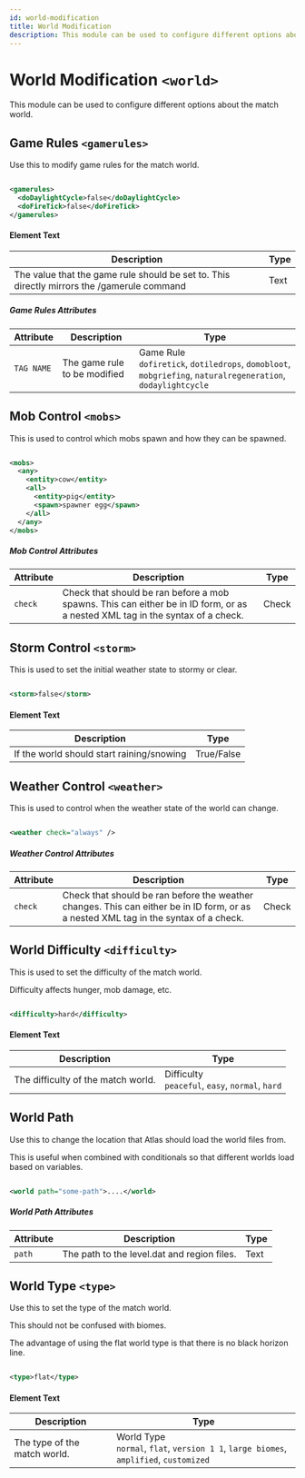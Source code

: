 ```yaml
---
id: world-modification
title: World Modification
description: This module can be used to configure different options about the match world.
---
```


# World Modification `<world>`

This module can be used to configure different options about the match world.

## Game Rules `<gamerules>`

Use this to modify game rules for the match world.

```xml

<gamerules>
  <doDaylightCycle>false</doDaylightCycle>
  <doFireTick>false</doFireTick>
</gamerules>

```

#### Element Text

| Description                                                                                | Type                                           |
| ------------------------------------------------------------------------------------------ | ---------------------------------------------- |
| The value that the game rule should be set to. This directly mirrors the /gamerule command | <span class="badge badge--primary">Text</span> |

##### Game Rules Attributes

| Attribute  | Description                  | Type                                                                                                                                                       |
| ---------- | ---------------------------- | ---------------------------------------------------------------------------------------------------------------------------------------------------------- |
| `TAG NAME` | The game rule to be modified | <span class="badge badge--primary">Game Rule</span><br />`dofiretick`, `dotiledrops`, `domobloot`, `mobgriefing`, `naturalregeneration`, `dodaylightcycle` |

## Mob Control `<mobs>`

This is used to control which mobs spawn and how they can be spawned.

```xml

<mobs>
  <any>
    <entity>cow</entity>
    <all>
      <entity>pig</entity>
      <spawn>spawner egg</spawn>
    </all>
  </any>
</mobs>

```

##### Mob Control Attributes

| Attribute | Description                                                                                                                   | Type                                            |
| --------- | ----------------------------------------------------------------------------------------------------------------------------- | ----------------------------------------------- |
| `check`   | Check that should be ran before a mob spawns. This can either be in ID form, or as a nested XML tag in the syntax of a check. | <span class="badge badge--primary">Check</span> |

## Storm Control `<storm>`

This is used to set the initial weather state to stormy or clear.

```xml

<storm>false</storm>

```

#### Element Text

| Description                               | Type                                                 |
| ----------------------------------------- | ---------------------------------------------------- |
| If the world should start raining/snowing | <span class="badge badge--primary">True/False</span> |

## Weather Control `<weather>`

This is used to control when the weather state of the world can change.

```xml

<weather check="always" />

```

##### Weather Control Attributes

| Attribute | Description                                                                                                                          | Type                                            |
| --------- | ------------------------------------------------------------------------------------------------------------------------------------ | ----------------------------------------------- |
| `check`   | Check that should be ran before the weather changes. This can either be in ID form, or as a nested XML tag in the syntax of a check. | <span class="badge badge--primary">Check</span> |

## World Difficulty `<difficulty>`

This is used to set the difficulty of the match world.

Difficulty affects hunger, mob damage, etc.

```xml

<difficulty>hard</difficulty>

```

#### Element Text

| Description                        | Type                                                                                           |
| ---------------------------------- | ---------------------------------------------------------------------------------------------- |
| The difficulty of the match world. | <span class="badge badge--primary">Difficulty</span><br />`peaceful`, `easy`, `normal`, `hard` |

## World Path

Use this to change the location that Atlas should load the world files from.

This is useful when combined with conditionals so that different worlds load based on variables.

```xml

<world path="some-path">....</world>

```

##### World Path Attributes

| Attribute | Description                                 | Type                                           |
| --------- | ------------------------------------------- | ---------------------------------------------- |
| `path`    | The path to the level.dat and region files. | <span class="badge badge--primary">Text</span> |

## World Type `<type>`

Use this to set the type of the match world.

This should not be confused with biomes.

The advantage of using the flat world type is that there is no black horizon line.

```xml

<type>flat</type>

```

#### Element Text

| Description                  | Type                                                                                                                                 |
| ---------------------------- | ------------------------------------------------------------------------------------------------------------------------------------ |
| The type of the match world. | <span class="badge badge--primary">World Type</span><br />`normal`, `flat`, `version 1 1`, `large biomes`, `amplified`, `customized` |
